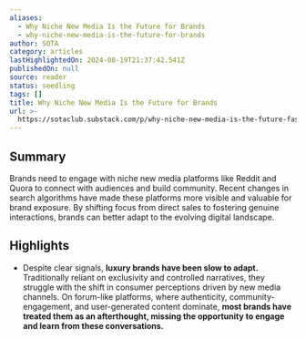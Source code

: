 ```yaml
---
aliases:
  - Why Niche New Media Is the Future for Brands
  - why-niche-new-media-is-the-future-for-brands
author: SOTA
category: articles
lastHighlightedOn: 2024-08-19T21:37:42.541Z
publishedOn: null
source: reader
status: seedling
tags: []
title: Why Niche New Media Is the Future for Brands
url: >-
  https://sotaclub.substack.com/p/why-niche-new-media-is-the-future-fashion?utm_source=post-email-title&publication_id=663077&post_id=147627839&utm_campaign=email-post-title&isFreemail=false&r=og9hp&triedRedirect=true&utm_medium=email
---
```

## Summary

Brands need to engage with niche new media platforms like Reddit and Quora to connect with audiences and build community. Recent changes in search algorithms have made these platforms more visible and valuable for brand exposure. By shifting focus from direct sales to fostering genuine interactions, brands can better adapt to the evolving digital landscape.

## Highlights

- Despite clear signals, **luxury brands have been slow to adapt.** Traditionally reliant on exclusivity and controlled narratives, they struggle with the shift in consumer perceptions driven by new media channels. On forum-like platforms, where authenticity, community-engagement, and user-generated content dominate, **most brands have treated them as an afterthought, missing the opportunity to engage and learn from these conversations.**
